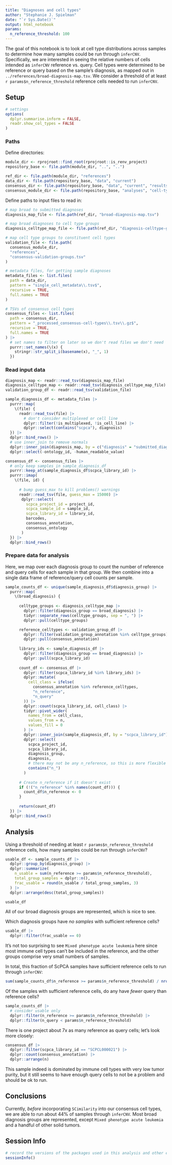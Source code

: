 ```yaml
---
title: "Diagnoses and cell types"
author: "Stephanie J. Spielman"
date: "`r Sys.Date()`"
output: html_notebook
params:
  n_reference_threshold: 100
---
```


The goal of this notebook is to look at cell type distributions across samples to determine how many samples could be run through `inferCNV`.
Specifically, we are interested in seeing the relative numbers of cells intended as `inferCNV` reference vs. query.
Cell types were determined to be reference or query based on the sample's diagnosis, as mapped out in `../references/broad-diagnosis-map.tsv`.
We consider a threshold of at least `r params$n_reference_threshold` reference cells needed to run `inferCNV`.


## Setup

```r
# settings
options(
  dplyr.summarise.inform = FALSE, 
  readr.show_col_types = FALSE
)
```

### Paths

Define directories:

```r
module_dir <- rprojroot::find_root(rprojroot::is_renv_project)
repository_base <- file.path(module_dir, "..", "..")

ref_dir <- file.path(module_dir, "references")
data_dir <- file.path(repository_base, "data", "current")
consensus_dir <- file.path(repository_base, "data", "current", "results", "cell-type-consensus")
consensus_module_dir <- file.path(repository_base, "analyses", "cell-type-consensus")
```

Define paths to input files to read in:

```r
# map broad to submitted diagnoses
diagnosis_map_file <- file.path(ref_dir, "broad-diagnosis-map.tsv")

# map broad diagnoses to cell type groups
diagnosis_celltype_map_file <- file.path(ref_dir, "diagnosis-celltype-groups.tsv")

# map cell type groups to constituent cell types
validation_file <- file.path(
  consensus_module_dir, 
  "references", 
  "consensus-validation-groups.tsv"
)

# metadata files, for getting sample diagnoses
metadata_files <- list.files(
  path = data_dir,
  pattern = "single_cell_metadata\\.tsv$",
  recursive = TRUE,
  full.names = TRUE
)

# TSVs of consensus cell types
consensus_files <- list.files(
  path = consensus_dir,
  pattern = "_processed_consensus-cell-types\\.tsv\\.gz$",
  recursive = TRUE,
  full.names = TRUE
) |>
  # set names to filter on later so we don't read files we don't need
  purrr::set_names(\(x) {
    stringr::str_split_i(basename(x), "_", 1)
  })
```

### Read input data 


```r
diagnosis_map <- readr::read_tsv(diagnosis_map_file)
diagnosis_celltype_map <- readr::read_tsv(diagnosis_celltype_map_file)
validation_group_df <- readr::read_tsv(validation_file)
```

```r
sample_diagnosis_df <- metadata_files |>
  purrr::map(
    \(file) {
      readr::read_tsv(file) |>
        # don't consider multiplexed or cell line
        dplyr::filter(!is_multiplexed, !is_cell_line) |>
        dplyr::select(contains("scpca"), diagnosis)
  }) |>
  dplyr::bind_rows() |>
  # use inner_join to remove normals
  dplyr::inner_join(diagnosis_map, by = c("diagnosis" = "submitted_diagnosis")) |>
  dplyr::select(-ontology_id, -human_readable_value)
```

```r
consensus_df <- consensus_files |>
  # only keep samples in sample_diagnosis_df
  purrr::keep_at(sample_diagnosis_df$scpca_library_id) |>
  purrr::imap(
    \(file, id) {
    
      # bump guess_max to kill problems() warnings
      readr::read_tsv(file, guess_max = 15000) |>
       dplyr::select(
         scpca_project_id = project_id,
         scpca_sample_id = sample_id,
         scpca_library_id = library_id,
         barcodes,
         consensus_annotation,
         consensus_ontology
       )
  }) |>
  dplyr::bind_rows()
```


### Prepare data for analysis

Here, we map over each diagnosis group to count the number of reference and query cells for each sample in that group.
We then combine into a single data frame of reference/query cell counts per sample.

```r
sample_counts_df <- unique(sample_diagnosis_df$diagnosis_group) |>
  purrr::map(
    \(broad_diagnosis) {
      
      celltype_groups <- diagnosis_celltype_map |>
        dplyr::filter(diagnosis_group == broad_diagnosis) |>
        tidyr::separate_rows(celltype_groups, sep = ", ") |>
        dplyr::pull(celltype_groups)

      reference_celltypes <- validation_group_df |>
        dplyr::filter(validation_group_annotation %in% celltype_groups) |>
        dplyr::pull(consensus_annotation)
      
      library_ids <- sample_diagnosis_df |>
        dplyr::filter(diagnosis_group == broad_diagnosis) |>
        dplyr::pull(scpca_library_id)
      
      count_df <- consensus_df |>
        dplyr::filter(scpca_library_id %in% library_ids) |>
        dplyr::mutate(
          cell_class = ifelse(
            consensus_annotation %in% reference_celltypes, 
            "n_reference", 
            "n_query"
        )) |>
        dplyr::count(scpca_library_id, cell_class) |>
        tidyr::pivot_wider(
          names_from = cell_class, 
          values_from = n, 
          values_fill = 0
        ) |>
        dplyr::inner_join(sample_diagnosis_df, by = "scpca_library_id") |>
        dplyr::select(
          scpca_project_id, 
          scpca_library_id, 
          diagnosis_group, 
          diagnosis, 
          # there may not be any n_reference, so this is more flexible
          contains("n_")
        )
        
      # Create n_reference if it doesn't exist
      if (!("n_reference" %in% names(count_df))) {
        count_df$n_reference <- 0
      }
      
      return(count_df)
  }) |>
  dplyr::bind_rows()
```


## Analysis

Using a threshold of needing at least `r params$n_reference_threshold` reference cells, how many samples could be run through `inferCNV`?

```r
usable_df <- sample_counts_df |>
  dplyr::group_by(diagnosis_group) |>
  dplyr::summarize(
    n_usable = sum(n_reference >= params$n_reference_threshold),
    total_group_samples = dplyr::n(), 
    frac_usable = round(n_usable / total_group_samples, 3) 
  ) |>
  dplyr::arrange(desc(total_group_samples))

usable_df
```
All of our broad diagnosis groups are represented, which is nice to see. 

Which diagnosis groups have _no samples_ with sufficient reference cells?

```r
usable_df |>
  dplyr::filter(frac_usable == 0)
```
It's not too surprising to see `Mixed phenotype acute leukemia` here since most immune cell types can't be included in the reference, and the other groups comprise very small numbers of samples.


In total, this fraction of ScPCA samples have sufficient reference cells to run through `inferCNV`:

```r
sum(sample_counts_df$n_reference >= params$n_reference_threshold) / nrow(sample_counts_df)
```

Of the samples with sufficient reference cells, do any have _fewer_ query than reference cells?

```r
sample_counts_df |>
  # consider usable only
  dplyr::filter(n_reference >= params$n_reference_threshold) |>
  dplyr::filter(n_query < params$n_reference_threshold)
```

There is one project about 7x as many reference as query cells; let's look more closely:

```r
consensus_df |>
  dplyr::filter(scpca_library_id == "SCPCL000021") |>
  dplyr::count(consensus_annotation) |>
  dplyr::arrange(n)
```

This sample indeed is dominated by immune cell types with very low tumor purity, but it still seems to have enough query cells to not be a problem and should be ok to run.


## Conclusions

Currently, _before_ incorporating `SCimilarity` into our consensus cell types, we are able to run about 44% of samples through `inferCNV`. 
Most broad diagnosis groups are represented, except `Mixed phenotype acute leukemia` and a handful of other solid tumors.

## Session Info

```r
# record the versions of the packages used in this analysis and other environment information
sessionInfo()
```

